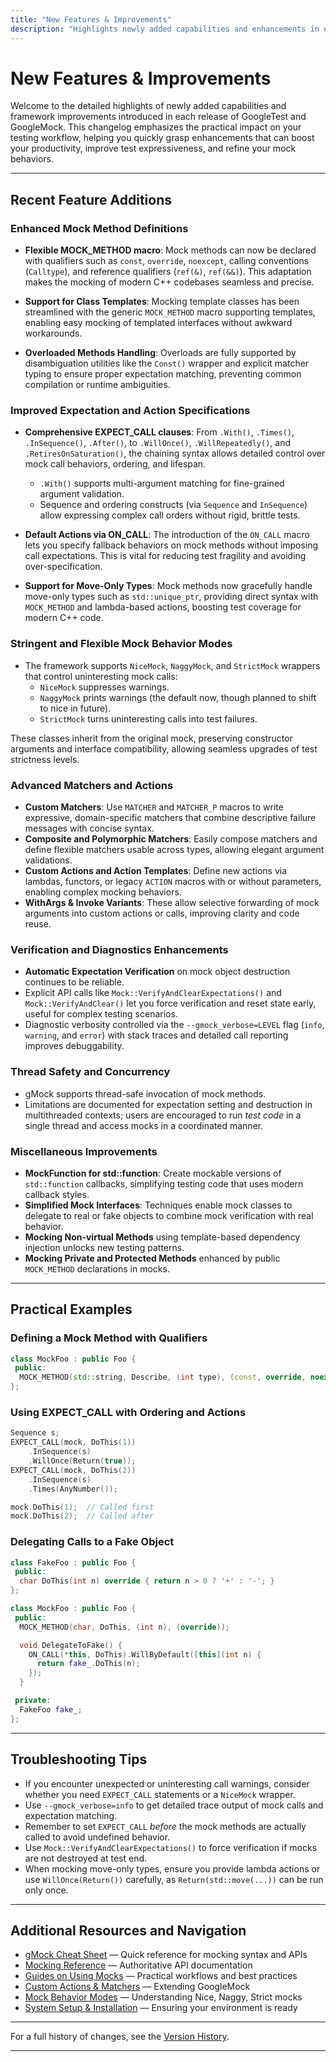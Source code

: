 ```yaml
---
title: "New Features & Improvements"
description: "Highlights newly added capabilities and enhancements in each release, helping users quickly discover productivity-boosting updates and relevant changes to the framework's behavior."
---
```


# New Features & Improvements

Welcome to the detailed highlights of newly added capabilities and framework improvements introduced in each release of GoogleTest and GoogleMock. This changelog emphasizes the practical impact on your testing workflow, helping you quickly grasp enhancements that can boost your productivity, improve test expressiveness, and refine your mock behaviors.

---

## Recent Feature Additions

### Enhanced Mock Method Definitions
- **Flexible MOCK_METHOD macro**: Mock methods can now be declared with qualifiers such as `const`, `override`, `noexcept`, calling conventions (`Calltype`), and reference qualifiers (`ref(&)`, `ref(&&)`). This adaptation makes the mocking of modern C++ codebases seamless and precise.

- **Support for Class Templates**: Mocking template classes has been streamlined with the generic `MOCK_METHOD` macro supporting templates, enabling easy mocking of templated interfaces without awkward workarounds.

- **Overloaded Methods Handling**: Overloads are fully supported by disambiguation utilities like the `Const()` wrapper and explicit matcher typing to ensure proper expectation matching, preventing common compilation or runtime ambiguities.

### Improved Expectation and Action Specifications
- **Comprehensive EXPECT_CALL clauses**: From `.With()`, `.Times()`, `.InSequence()`, `.After()`, to `.WillOnce()`, `.WillRepeatedly()`, and `.RetiresOnSaturation()`, the chaining syntax allows detailed control over mock call behaviors, ordering, and lifespan.
  - `.With()` supports multi-argument matching for fine-grained argument validation.
  - Sequence and ordering constructs (via `Sequence` and `InSequence`) allow expressing complex call orders without rigid, brittle tests.

- **Default Actions via ON_CALL**: The introduction of the `ON_CALL` macro lets you specify fallback behaviors on mock methods without imposing call expectations. This is vital for reducing test fragility and avoiding over-specification.

- **Support for Move-Only Types**: Mock methods now gracefully handle move-only types such as `std::unique_ptr`, providing direct syntax with `MOCK_METHOD` and lambda-based actions, boosting test coverage for modern C++ code.

### Stringent and Flexible Mock Behavior Modes
- The framework supports `NiceMock`, `NaggyMock`, and `StrictMock` wrappers that control uninteresting mock calls:
  - `NiceMock` suppresses warnings.
  - `NaggyMock` prints warnings (the default now, though planned to shift to nice in future).
  - `StrictMock` turns uninteresting calls into test failures.

These classes inherit from the original mock, preserving constructor arguments and interface compatibility, allowing seamless upgrades of test strictness levels.

### Advanced Matchers and Actions
- **Custom Matchers**: Use `MATCHER` and `MATCHER_P` macros to write expressive, domain-specific matchers that combine descriptive failure messages with concise syntax.
- **Composite and Polymorphic Matchers**: Easily compose matchers and define flexible matchers usable across types, allowing elegant argument validations.
- **Custom Actions and Action Templates**: Define new actions via lambdas, functors, or legacy `ACTION` macros with or without parameters, enabling complex mocking behaviors.
- **WithArgs & Invoke Variants**: These allow selective forwarding of mock arguments into custom actions or calls, improving clarity and code reuse.

### Verification and Diagnostics Enhancements
- **Automatic Expectation Verification** on mock object destruction continues to be reliable.
- Explicit API calls like `Mock::VerifyAndClearExpectations()` and `Mock::VerifyAndClear()` let you force verification and reset state early, useful for complex testing scenarios.
- Diagnostic verbosity controlled via the `--gmock_verbose=LEVEL` flag (`info`, `warning`, and `error`) with stack traces and detailed call reporting improves debuggability.

### Thread Safety and Concurrency
- gMock supports thread-safe invocation of mock methods.
- Limitations are documented for expectation setting and destruction in multithreaded contexts; users are encouraged to run *test code* in a single thread and access mocks in a coordinated manner.

### Miscellaneous Improvements
- **MockFunction for std::function**: Create mockable versions of `std::function` callbacks, simplifying testing code that uses modern callback styles.
- **Simplified Mock Interfaces**: Techniques enable mock classes to delegate to real or fake objects to combine mock verification with real behavior.
- **Mocking Non-virtual Methods** using template-based dependency injection unlocks new testing patterns.
- **Mocking Private and Protected Methods** enhanced by public `MOCK_METHOD` declarations in mocks.

---

## Practical Examples

### Defining a Mock Method with Qualifiers
```cpp
class MockFoo : public Foo {
 public:
  MOCK_METHOD(std::string, Describe, (int type), (const, override, noexcept));
};
```

### Using EXPECT_CALL with Ordering and Actions
```cpp
Sequence s;
EXPECT_CALL(mock, DoThis(1))
    .InSequence(s)
    .WillOnce(Return(true));
EXPECT_CALL(mock, DoThis(2))
    .InSequence(s)
    .Times(AnyNumber());

mock.DoThis(1);  // Called first
mock.DoThis(2);  // Called after
```

### Delegating Calls to a Fake Object
```cpp
class FakeFoo : public Foo {
 public:
  char DoThis(int n) override { return n > 0 ? '+' : '-'; }
};

class MockFoo : public Foo {
 public:
  MOCK_METHOD(char, DoThis, (int n), (override));

  void DelegateToFake() {
    ON_CALL(*this, DoThis).WillByDefault([this](int n) {
      return fake_.DoThis(n);
    });
  }

 private:
  FakeFoo fake_;
};
```

---

## Troubleshooting Tips

- If you encounter unexpected or uninteresting call warnings, consider whether you need `EXPECT_CALL` statements or a `NiceMock` wrapper.
- Use `--gmock_verbose=info` to get detailed trace output of mock calls and expectation matching.
- Remember to set `EXPECT_CALL` *before* the mock methods are actually called to avoid undefined behavior.
- Use `Mock::VerifyAndClearExpectations()` to force verification if mocks are not destroyed at test end.
- When mocking move-only types, ensure you provide lambda actions or use `WillOnce(Return())` carefully, as `Return(std::move(...))` can be run only once.

---

## Additional Resources and Navigation

- [gMock Cheat Sheet](https://google.github.io/googletest/gmock_cheat_sheet.html) — Quick reference for mocking syntax and APIs
- [Mocking Reference](https://google.github.io/googletest/reference/mocking.html) — Authoritative API documentation
- [Guides on Using Mocks](https://google.github.io/googletest/guides/core-workflows/using-mocks.html) — Practical workflows and best practices
- [Custom Actions & Matchers](https://google.github.io/googletest/guides/advanced-usage-patterns/custom-matchers-actions.html) — Extending GoogleMock
- [Mock Behavior Modes](https://google.github.io/googletest/concepts/mocking-models/mock-behavior-modes.html) — Understanding Nice, Naggy, Strict mocks
- [System Setup & Installation](https://google.github.io/googletest/getting-started/prerequisites-installation/installation-instructions.html) — Ensuring your environment is ready

---

For a full history of changes, see the [Version History](https://google.github.io/googletest/changelog/releases-highlights/version-history.html).

---